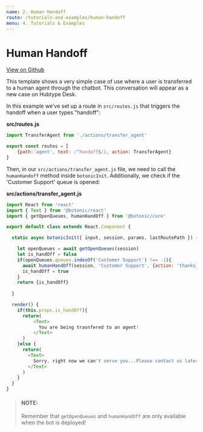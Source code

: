 ```yaml
---
name: 2. Human Handoff
route: /tutorials-and-examples/human-handoff
menu: 4. Tutorials & Examples
---
```


# **Human Handoff**

[View on Github](https://github.com/hubtype/botonic/tree/master/packages/botonic-cli/templates/handoff)

This template shows a very simple case of use where a user is transferred to a human agent through the chatbot. This conversation will appear as a new case on Hubtype Desk.

In this example we've set up a route in `src/routes.js` that triggers the handoff when a user types "handoff":

**src/routes.js**

```javascript
import TransferAgent from './actions/transfer_agent'

export const routes = [
    {path:'agent', text: /^handoff$/i, action: TransferAgent}
}
```

Then, in our `src/actions/transfer_agent.js` file, we need to call the `humanHandoff` method inside `botonicInit`.
Additionally, we check if the 'Customer Support' queue is opened:

**src/actions/transfer_agent.js**

```javascript
import React from 'react'
import { Text } from '@botonic/react'
import { getOpenQueues, humanHandOff } from '@botonic/core'

export default class extends React.Component {

  static async botonicInit({ input, session, params, lastRoutePath }) {

    let openQueues = await getOpenQueues(session)
    let is_handOff = false
    if(openQueues.queues.indexOf('Customer Support') !== -1){
      await humanHandOff(session, 'Customer Support', {action: 'thanks_for_contacting'})
      is_handOff = true
    }
    return {is_handOff}
  
  }

  render() {
    if(this.props.is_handOff){
      return(
          <Text>
            You are being trasnfered to an agent!
          </Text>
      )
    }else {
      return(
        <Text>
          Sorry, right now we can't serve you...Please contact us later!
        </Text>
      )
    }
  }
}
```

> #### NOTE:
> Remember that `getOpenQueues` and `humanHandOff` are only available when the bot is deployed!

